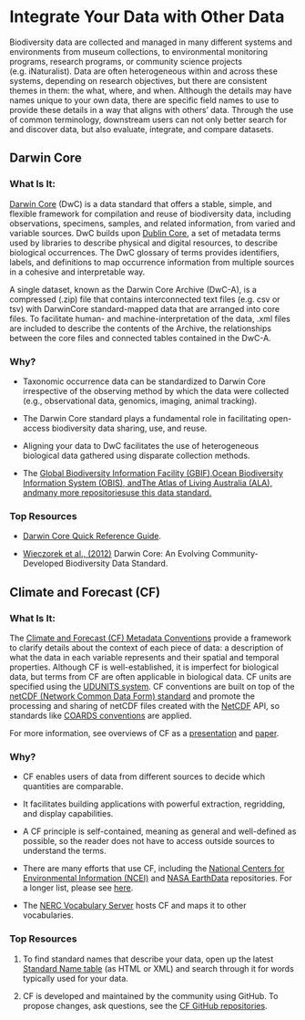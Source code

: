 # Integrate Your Data with Other Data

Biodiversity data are collected and managed in many different systems and environments from museum collections, to environmental monitoring programs, research programs, or community science projects (e.g. iNaturalist). Data are often heterogeneous within and across these systems, depending on research objectives, but there are consistent themes in them: the what, where, and when. Although the details may have names unique to your own data, there are specific field names to use to provide these details in a way that aligns with others’ data. Through the use of common terminology, downstream users can not only better search for and discover data, but also evaluate, integrate, and compare datasets.

## Darwin Core

### What Is It: 

[Darwin Core](https://dwc.tdwg.org) (DwC) is a data standard that offers a stable, simple, and flexible framework for compilation and reuse of biodiversity data, including observations, specimens, samples, and related information, from varied and variable sources. DwC builds upon [Dublin Core](https://esipfed.github.io/bds-primer-best-practices/MAKE_YOUR_DATA_INTERNET_READY.html#dublin-core), a set of metadata terms used by libraries to describe physical and digital resources, to describe biological occurrences. The DwC glossary of terms provides identifiers, labels, and definitions to map occurrence information from multiple sources in a cohesive and interpretable way. 

A single dataset, known as the Darwin Core Archive (DwC-A), is a compressed (.zip) file that contains interconnected text files (e.g. csv or tsv) with DarwinCore standard-mapped data that are arranged into core files. To facilitate human- and machine-interpretation of the data, .xml files are included to describe the contents of the Archive, the relationships between the core files and connected tables contained in the DwC-A.

### Why?

-   Taxonomic occurrence data can be standardized to Darwin Core irrespective of the observing method by which the data were collected (e.g., observational data, genomics, imaging, animal tracking). 

-   The Darwin Core standard plays a fundamental role in facilitating open-access biodiversity data sharing, use, and reuse. 

-   Aligning your data to DwC facilitates the use of heterogeneous biological data gathered using disparate collection methods.

-   The [Global Biodiversity Information Facility (GBIF), ](https://www.gbif.org/)[Ocean Biodiversity Information System (OBIS), and ](https://obis.org/)[The Atlas of Living Australia (ALA), and ](https://www.ala.org.au/)[many more repositories](https://en.wikipedia.org/wiki/Darwin_Core)[ use this data standard.](https://www.ala.org.au/)

### **Top Resources**

-   [Darwin Core Quick Reference Guide](https://dwc.tdwg.org/terms/).

-   [Wieczorek et al., (2012)](https://doi.org/10.1371/journal.pone.0029715) Darwin Core: An Evolving Community-Developed Biodiversity Data Standard.

## Climate and Forecast (CF)

### What Is It:

The [Climate and Forecast (CF) Metadata Conventions](https://cfconventions.org) provide a framework to clarify details about the context of each piece of data: a description of what the data in each variable represents and their spatial and temporal properties. Although CF is well-established, it is imperfect for biological data, but terms from CF are often applicable in biological data. CF units are specified using the [UDUNITS system](https://cfconventions.org/faq.html#units-in-cf-udunits). CF conventions are built on top of the [netCDF (Network Common Data Form) standard](https://www.ogc.org/publications/standard/netcdf/) and promote the processing and sharing of netCDF files created with the [NetCDF](https://psl.noaa.gov/data/gridded/whatsnetCDF.html) API, so standards like [COARDS conventions](https://ferret.pmel.noaa.gov/noaa_coop/coop_cdf_profile.html) are applied.

For more information, see overviews of CF as a [presentation](https://cfconventions.org/Data/cf-documents/overview/viewgraphs.pdf) and [paper](https://cfconventions.org/Data/cf-documents/overview/article.pdf).

### Why?

-   CF enables users of data from different sources to decide which quantities are comparable.

-   It facilitates building applications with powerful extraction, regridding, and display capabilities. 

-   A CF principle is self-contained, meaning as general and well-defined as possible, so the reader does not have to access outside sources to understand the terms.

-   There are many efforts that use CF, including the [National Centers for Environmental Information (NCEI)](https://www.ncei.noaa.gov/) and [NASA EarthData](https://www.earthdata.nasa.gov/) repositories. For a longer list, please see [here](https://cfconventions.org/projects-activities.html).

-   The [NERC Vocabulary Server](https://vocab.nerc.ac.uk/) hosts CF and maps it to other vocabularies. 

### **Top Resources**

1.  To find standard names that describe your data, open up the latest [Standard Name table](https://cfconventions.org/vocabularies.html) (as HTML or XML) and search through it for words typically used for your data.

2.  CF is developed and maintained by the community using GitHub. To propose changes, ask questions, see the [CF GitHub repositories](https://github.com/cf-convention).
